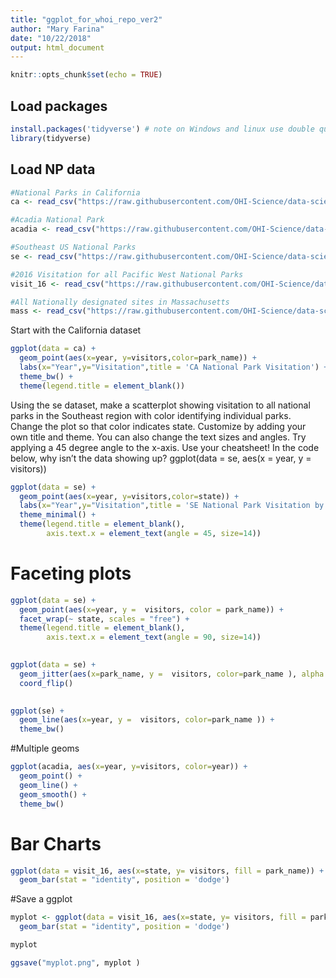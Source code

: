 ```yaml
---
title: "ggplot_for_whoi_repo_ver2"
author: "Mary Farina"
date: "10/22/2018"
output: html_document
---
```


```r
knitr::opts_chunk$set(echo = TRUE)
```

## Load packages

```r
install.packages('tidyverse') # note on Windows and linux use double quotes
library(tidyverse)
```

## Load NP data


```r
#National Parks in California
ca <- read_csv("https://raw.githubusercontent.com/OHI-Science/data-science-training/master/data/ca.csv") 

#Acadia National Park
acadia <- read_csv("https://raw.githubusercontent.com/OHI-Science/data-science-training/master/data/acadia.csv")

#Southeast US National Parks
se <- read_csv("https://raw.githubusercontent.com/OHI-Science/data-science-training/master/data/se.csv")

#2016 Visitation for all Pacific West National Parks
visit_16 <- read_csv("https://raw.githubusercontent.com/OHI-Science/data-science-training/master/data/visit_16.csv")

#All Nationally designated sites in Massachusetts
mass <- read_csv("https://raw.githubusercontent.com/OHI-Science/data-science-training/master/data/mass.csv")
```


Start with the California dataset

```r

ggplot(data = ca) + 
  geom_point(aes(x=year, y=visitors,color=park_name)) +
  labs(x="Year",y="Visitation",title = 'CA National Park Visitation') +
  theme_bw() +
  theme(legend.title = element_blank())

```


Using the se dataset, make a scatterplot showing visitation to all national parks in the Southeast region with color identifying individual parks.
Change the plot so that color indicates state.
Customize by adding your own title and theme. You can also change the text sizes and angles. Try applying a 45 degree angle to the x-axis. Use your cheatsheet!
In the code below, why isn’t the data showing up?
ggplot(data = se, aes(x = year, y = visitors))


```r

ggplot(data = se) + 
  geom_point(aes(x=year, y=visitors,color=state)) +
  labs(x="Year",y="Visitation",title = 'SE National Park Visitation by state') +
  theme_minimal() +
  theme(legend.title = element_blank(),
        axis.text.x = element_text(angle = 45, size=14))

```

# Faceting plots

```r
ggplot(data = se) +
  geom_point(aes(x=year, y =  visitors, color = park_name)) +
  facet_wrap(~ state, scales = "free") +
  theme(legend.title = element_blank(),
        axis.text.x = element_text(angle = 90, size=14))
  
```




```r
ggplot(data = se) +
  geom_jitter(aes(x=park_name, y =  visitors, color=park_name ), alpha = 0.4, width = 0.1) +
  coord_flip()
  
```


```r
ggplot(se) +
  geom_line(aes(x=year, y =  visitors, color=park_name )) +
  theme_bw()
```

#Multiple geoms

```r
ggplot(acadia, aes(x=year, y=visitors, color=year)) +
  geom_point() +
  geom_line() +
  geom_smooth() +
  theme_bw()
```

# Bar Charts

```r
ggplot(data = visit_16, aes(x=state, y= visitors, fill = park_name)) +
  geom_bar(stat = "identity", position = 'dodge')
```

#Save a ggplot

```r
myplot <- ggplot(data = visit_16, aes(x=state, y= visitors, fill = park_name)) +
  geom_bar(stat = "identity", position = 'dodge')

myplot

ggsave("myplot.png", myplot )

```


